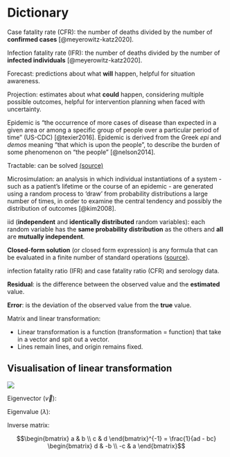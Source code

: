 # Dictionary

::: {#def-cfr}
Case fatality rate (CFR): the number of deaths divided by the number of **confirmed cases** [@meyerowitz-katz2020].
:::

::: {#def-ifr}
Infection fatality rate (IFR): the number of deaths divided by the number of **infected individuals** [@meyerowitz-katz2020].
:::

::: {#def-forecast}
Forecast: predictions about what **will** happen, helpful for situation awareness.
:::

::: {#def-projection}
Projection: estimates about what **could** happen, considering multiple possible outcomes, helpful for intervention planning when faced with uncertainty.
:::

::: {#def-epidemic}
Epidemic is "the occurrence of more cases of disease than expected in a given area or among a specific group of people over a particular period of time" (US-CDC) [@texier2016]. Epidemic is derived from the Greek *epi* and *demos* meaning "that which is upon the people", to describe the burden of some phenomenon on "the people" [@nelson2014].
:::

::: {#def-tractable}
Tractable: can be solved [(source)](https://en.wikipedia.org/wiki/Tractable)
:::

::: {#def-micsim}
Microsimulation: an analysis in which individual instantiations of a system - such as a patient's lifetime or the course of an epidemic - are generated using a random process to 'draw' from probability distributions a large number of times, in order to examine the central tendency and possibly the distribution of outcomes [@kim2008].
:::

::: {#def-iid}
iid (**independent** and **identically distributed** random variables): each random variable has the **same probability distribution** as the others and **all** are **mutually independent**.
:::

::: {#def-closedform-sol}
**Closed-form solution** (or closed form expression) is any formula that can be evaluated in a finite number of standard operations ([source](https://riskencyclopedia.com/articles/closed_form_solution/)).
:::

infection fatality ratio (IFR) and case fatality ratio (CFR) and serology data.

::: {#def-residual}
**Residual**: is the difference between the observed value and the **estimated** value.
:::

::: {#def-error}
**Error**: is the deviation of the observed value from the **true** value.
:::

Matrix and linear transformation:

-   Linear transformation is a function (transformation = function) that take in a vector and spit out a vector.
-   Lines remain lines, and origin remains fixed.

::: {.callout-note collapse="true"}
## Visualisation of linear transformation

![](img/dict/litrans.webp)
:::

Eigenvector ($\vec{v}$):

Eigenvalue ($\lambda$):

::: {#def-inv-matrix}
Inverse matrix:

$$\begin{bmatrix} a & b \\ c & d \end{bmatrix}^{-1} = \frac{1}{ad - bc} \begin{bmatrix} d & -b \\ -c & a \end{bmatrix}$$
:::
